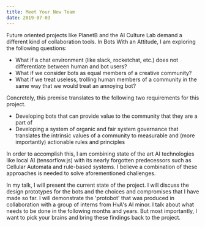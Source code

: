 ```yaml
---
title: Meet Your New Team
date: 2019-07-03
---
```

Future oriented projects like PlanetB and the AI Culture Lab demand a 
different kind of collaboration tools.
In Bots With an Attitude, I am exploring the following questions: 

- What if a chat environment (like slack, rocketchat, etc.) does not 
  differentiate between human and bot users? 
- What if we consider bots as equal members of a creative community?
- What if we treat useless, trolling human members of a community in the same 
  way that we would treat an annoying bot?

Concretely, this premise translates to the following two requirements for 
this project.

- Developing bots that can provide value to the community that they are a 
  part of
- Developing a system of organic and fair system governance that translates 
  the intrinsic values of a community to measurable and (more importantly) 
  actionable rules and principles

In order to accomplish this, I am combining state of the art AI technologies 
like local AI (tensorflow.js) with its nearly forgotten predecessors such 
as Cellular Automata and rule-based systems. I believe a combination of these 
approaches is needed to solve aforementioned challenges. 

In my talk, I will present the current state of the project. I will discuss 
the design prototypes for the bots and the choices and compromises that I 
have made so far. I will demonstrate the 'protobot' that was produced in 
collaboration with a group of interns from HvA's AI minor. I talk about what 
needs to be done in the following months and years. But most importantly, I 
want to pick your brains and bring these findings back to the project.

